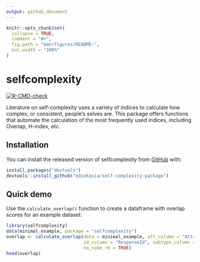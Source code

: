 ```yaml
---
output: github_document
---
```


<!-- README.md is generated from README.Rmd. Please edit that file -->

```r
knitr::opts_chunk$set(
  collapse = TRUE,
  comment = "#>",
  fig.path = "man/figures/README-",
  out.width = "100%"
)
```

# selfcomplexity

<!-- badges: start -->
[![R-CMD-check](https://github.com/edinkasia/self-complexity-package/workflows/R-CMD-check/badge.svg)](https://github.com/edinkasia/self-complexity-package/actions)
<!-- badges: end -->

Literature on self-complexity uses a variety of indices to calculate how complex, or consistent, people's selves are. This package offers functions that automate the calculation of the most frequently used indices, including Overlap, H-index, etc.

## Installation

You can install the released version of selfcomplexity from [GitHub](https://github.com/) with:

```r
install.packages("devtools")
devtools::install_github("edinkasia/self-complexity-package")
```

## Quick demo

Use the `calculate_overlap()` function to create a dataframe with overlap scores for an example dataset:

```r
library(selfcomplexity)
data(minimal_example, package = "selfcomplexity")
overlap <- calculate_overlap(data = minimal_example, att_column = "Attributes",
                             id_column = "ResponseId", subtype_column = "Subtype_name",
                             na_name_rm = TRUE)
head(overlap)
```


